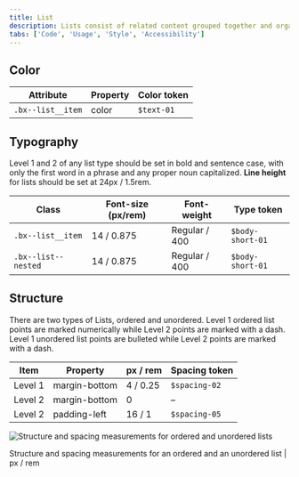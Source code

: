 ```yaml
---
title: List
description: Lists consist of related content grouped together and organized vertically.
tabs: ['Code', 'Usage', 'Style', 'Accessibility']
---
```


## Color

| Attribute         | Property | Color token |
| ----------------- | -------- | ----------- |
| `.bx--list__item` | color    | `$text-01`  |

## Typography

Level 1 and 2 of any list type should be set in bold and sentence case, with only the first word in a phrase and any proper noun capitalized. **Line height** for lists should be set at 24px / 1.5rem.

| Class               | Font-size (px/rem) | Font-weight   | Type token       |
| ------------------- | ------------------ | ------------- | ---------------- |
| `.bx--list__item`   | 14 / 0.875         | Regular / 400 | `$body-short-01` |
| `.bx--list--nested` | 14 / 0.875         | Regular / 400 | `$body-short-01` |

## Structure

There are two types of Lists, ordered and unordered.
Level 1 ordered list points are marked numerically while Level 2 points are marked with a dash.
Level 1 unordered list points are bulleted while Level 2 points are marked with a dash.

| Item    | Property      | px / rem | Spacing token |
| ------- | ------------- | -------- | ------------- |
| Level 1 | margin-bottom | 4 / 0.25 | `$spacing-02` |
| Level 2 | margin-bottom | 0        | –             |
| Level 2 | padding-left  | 16 / 1   | `$spacing-05` |

<div className="image--fixed">

![Structure and spacing measurements for ordered and unordered lists](images/list-style-1.png)

</div>

<Caption>
  Structure and spacing measurements for an ordered and an unordered list | px /
  rem
</Caption>
